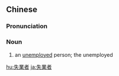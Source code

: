 {{also|失业者}}
==Chinese==
{{zh-forms|s=失业者|type=21}}

===Pronunciation===
{{zh-pron
|m=shīyèzhě
|c=sat1 jip6 ze2
|cat=n
}}

===Noun===
{{zh-noun}}

# an [[unemployed]] person; the unemployed

[[hu:失業者]]
[[ja:失業者]]